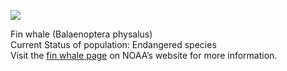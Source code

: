![](images/Finwhale.png)

Fin whale (Balaenoptera physalus)\
Current Status of population: Endangered species\
Visit the [fin whale page](https://www.fisheries.noaa.gov/species/fin-whale) on NOAA's website for more information.
